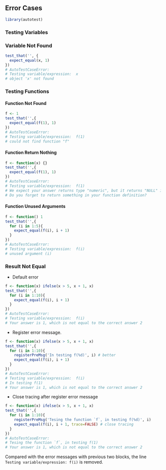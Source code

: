 ## Error Cases

```r
library(autotest)
```

### Testing Variables

### Variable Not Found
```r
test_that('', {
  expect_equal(x, 1)
})
# AutoTestCaseError:
# Testing variable/expression:  x
# object 'x' not found
```


### Testing Functions

#### Function Not Found
```r
f <- 1
test_that('',{
  expect_equal(f(1), 1)
})
# AutoTestCaseError:
# Testing variable/expression:  f(1)
# could not find function "f"
```

#### Function Return Nothing
```r
f <- function(x) {}
test_that('',{
  expect_equal(f(1), 1)
})
# AutoTestCaseError:
# Testing variable/expression:  f(1)
# We expect your answer returns type "numeric", but it returns "NULL" instead.
# Do you forget to return something in your function definition?
```

#### Function Unused Arguments
```r
f <- function() 1
test_that('',{
  for (i in 1:5){
    expect_equal(f(i), i + 1)
  }
})
# AutoTestCaseError:
# Testing variable/expression:  f(i)
# unused argument (i)
```

### Result Not Equal

- Default error

```r
f <- function(x) ifelse(x > 5, x + 1, x)
test_that('',{
  for (i in 1:10){
    expect_equal(f(i), i + 1)
  }
})
# AutoTestCaseError:
# Testing variable/expression:  f(i)
# Your answer is 1, which is not equal to the correct answer 2
```

- Register error message.

```r
f <- function(x) ifelse(x > 5, x + 1, x)
test_that('',{
  for (i in 1:10){
    registerPreMsg('In testing f(%d)', i) # better
    expect_equal(f(i), i + 1)
  }
})
# AutoTestCaseError:
# Testing variable/expression:  f(i)
# In testing f(1)
# Your answer is 1, which is not equal to the correct answer 2
```

- Close tracing after register error message

```r
f <- function(x) ifelse(x > 5, x + 1, x)
test_that('',{
  for (i in 1:10){
    registerPreMsg('Tesing the function `f`, in testing f(%d)', i)
    expect_equal(f(i), i + 1, trace=FALSE) # close tracing
  }
})
# AutoTestCaseError:
# Tesing the function `f`, in testing f(1)
# Your answer is 1, which is not equal to the correct answer 2 
```
Compared with the error messages with previous two blocks, the line `Testing variable/expression: f(i)` is removed.
